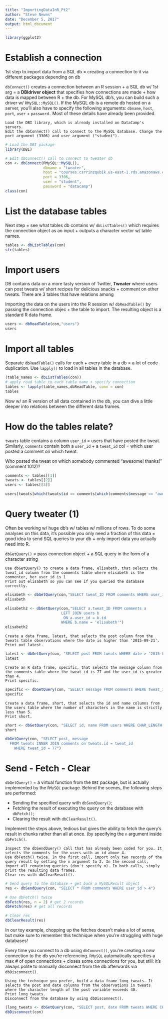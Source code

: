 ```yaml
---
title: "ImportingDataInR_Pt2"
author: "Steve Newns"
date: "December 5, 2017"
output: html_document
---
```


```r
library(ggplot2)
```
# Establish a connection

1st step to import data from a SQL db = creating a connection to it via different packages depending on db 

`dbConnect()` creates a connection between an R session + a SQL db  w/ 1st arg = a **DBIdriver object** that specifies how connections are made + how data is mapped between R + the db. For MySQL db's, you can build such a driver w/ ``RMySQL::MySQL()``. If the MySQL db is a remote db hosted on a server, you'll also have to specify the following arguments: `dbname`, `host`, `port`, `user` + `password.` Most of these details have already been provided.


    Load the DBI library, which is already installed on DataCamp's servers.
    Edit the dbConnect() call to connect to the MySQL database. Change the port argument (3306) and user argument ("student").
```r
# Load the DBI package
library(DBI)

# Edit dbConnect() call to connect to tweater db
con <- dbConnect(RMySQL::MySQL(), 
                 dbname = "tweater", 
                 host = "courses.csrrinzqubik.us-east-1.rds.amazonaws.com", 
                 port = 3306,
                 user = "student",
                 password = "datacamp")
class(con)
```

# List the database tables

Next step = see what tables db contains w/ `dbListTables()` which requires the connection object as an input + outputs a character vector w/ table names.
```r
tables <- dbListTables(con)
str(tables)
```

# Import users

DB contains data on a more tasty version of Twitter, **Tweater** where users can post tweats w/ short recipes for delicious snacks + comment on other tweats. There are 3 tables that have relations among

Importing the data on the users into the R session w/ `dbReadTable()` by passing the connection objec + the table to import. The resulting object is a standard R data frame.

```r
users <- dbReadTable(con,"users")
users
```

# Import all tables

Separate `dbReadTable()` calls for each + every table in a db = a lot of code duplication. Use `lapply()` to load in all tables in the database.

```r
(table_names <- dbListTables(con))
# apply read table to each table name + specify connection
tables <- lapply(table_names,dbReadTable, conn = con)
tables
```

Now w/ an R version of all data contained in the db, you can dive a little deeper into relations between the different data frames.

# How do the tables relate?

`tweats` table contains a column `user_id` = users that have posted the tweat. Similarly, `comments` contain both a `user_id` + a `tweat_id` col = which user posted a comment on which tweat.

Who posted the tweat on which somebody commented "awesome! thanks!" (comment 1012)?
```r
comments <- tables[[1]]
tweats <- tables[[2]]
users <- tables[[3]]

users[tweats[which(tweats$id == comments[which(comments$message == "awesome! thanks!"),"tweat_id"]),"user_id"],"name"]
```

# Query tweater (1)

Often be working w/ huge db's w/ tables w/ millions of rows. To do some analyses on this data, it's possible you only need a fraction of this data = good idea to send SQL queries to your db + only import data you actually need into R.

`dbGetQuery()` = pass connection object + a SQL query in the form of a character string

    Use dbGetQuery() to create a data frame, elisabeth, that selects the tweat_id column from the comments table where elisabeth is the commenter, her user_id is 1
    Print out elisabeth so you can see if you queried the database correctly.
```r
elisabeth <- dbGetQuery(con,"SELECT tweat_ID FROM comments WHERE user_id = 1")
elisabeth

elisabeth2 <- dbGetQuery(con,"SELECT a.tweat_ID FROM comments a 
                         LEFT JOIN users b
                          ON a.user_id = b.id
                         WHERE b.name = 'elisabeth'")
elisabeth2
```



    Create a data frame, latest, that selects the post column from the tweats table observations where the date is higher than '2015-09-21'.
    Print out latest.
```r
latest <- dbGetQuery(con, "SELECT post FROM tweats WHERE date > '2015-09-21'")
latest
```


    Create an R data frame, specific, that selects the message column from the comments table where the tweat_id is 77 and the user_id is greater than 4.
    Print specific.
```r
specific <- dbGetQuery(con, "SELECT message FROM comments WHERE tweat_id = 77 AND user_id > 4")
specific
```


    Create a data frame, short, that selects the id and name columns from the users table where the number of characters in the name is strictly less than 5.
    Print short.
```r
short <- dbGetQuery(con, "SELECT id, name FROM users WHERE CHAR_LENGTH(name) < 5")
short
```

```r
dbGetQuery(con, "SELECT post, message
  FROM tweats INNER JOIN comments on tweats.id = tweat_id
    WHERE tweat_id = 77")
```

# Send - Fetch - Clear

`dbGetQuery()` = a virtual function from the `DBI` package, but is actually implemented by the `RMySQL` package. Behind the scenes, the following steps are performed:
<ul>
<li> Sending the specified query with `dbSendQuery()`; </li>
<li> Fetching the result of executing the query on the database with `dbFetch()`; </li>
<li> Clearing the result with `dbClearResult()`. </li>
</ul>

Implement the steps above, tedious but gives the ability to fetch the query's result in chunks rather than all at once. (by specifying the `n` argument inside `dbFetch()`.


    Inspect the dbSendQuery() call that has already been coded for you. It selects the comments for the users with an id above 4.
    Use dbFetch() twice. In the first call, import only two records of the query result by setting the n argument to 2. In the second call, import all remaining queries (don't specify n). In both calls, simply print the resulting data frames.
    Clear res with dbClearResult().
```r
# Send query to the database + get back a MySQLResult object
res <- dbSendQuery(con, "SELECT * FROM comments WHERE user_id > 4")

# Use dbFetch() twice
dbFetch(res, n = 2) # get 2 records
dbFetch(res) # get all records

# Clear res
dbClearResult(res)
```

In our toy example, chopping up the fetches doesn't make a lot of sense, but make sure to remember this technique when you're struggling with huge databases!

Every time you connect to a db using `dbConnect()`, you're creating a *new* connection to the db you're referencing. `RMySQL` automatically specifies a max # of open connections + closes some connections for you, but still: it's always polite to manually disconnect from the db afterwards via `dbDisconnect()`.

    Using the technique you prefer, build a data frame long_tweats. It selects the post and date columns from the observations in tweats where the character length of the post variable exceeds 40.
    Print long_tweats.
    Disconnect from the database by using dbDisconnect().
```r
(long_tweats <- dbGetQuery(con, "SELECT post, date FROM tweats WHERE CHAR_LENGTH(post) > 40"))
dbDisconnect(con)
```




